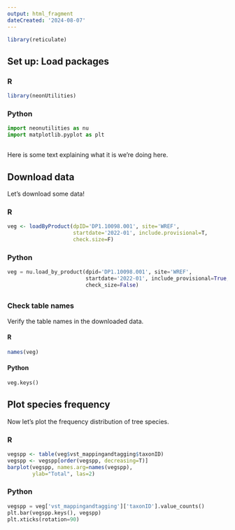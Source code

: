 ```yaml
---
output: html_fragment
dateCreated: '2024-08-07'
---
```


```r
library(reticulate)
```

## Set up: Load packages {.tabset}

### R

```r
library(neonUtilities)
```

### Python

```python
import neonutilities as nu
import matplotlib.pyplot as plt
```

## {-}

Here is some text explaining what it is we're doing here.

## Download data {.tabset}

Let's download some data!

### R

```r

veg <- loadByProduct(dpID='DP1.10098.001', site='WREF', 
                     startdate='2022-01', include.provisional=T,
                     check.size=F)

```

### Python

```python

veg = nu.load_by_product(dpid='DP1.10098.001', site='WREF',
                         startdate='2022-01', include_provisional=True,
                         check_size=False)

```

## {-}

### Check table names {.tabset}

Verify the table names in the downloaded data.

#### R

```r

names(veg)

```

#### Python

```python

veg.keys()

```

### {-}

## Plot species frequency {.tabset}

Now let's plot the frequency distribution of tree species.

### R

```r

vegspp <- table(veg$vst_mappingandtagging$taxonID)
vegspp <- vegspp[order(vegspp, decreasing=T)]
barplot(vegspp, names.arg=names(vegspp), 
        ylab="Total", las=2)

```

### Python

```python

vegspp = veg['vst_mappingandtagging']['taxonID'].value_counts()
plt.bar(vegspp.keys(), vegspp)
plt.xticks(rotation=90)

```

